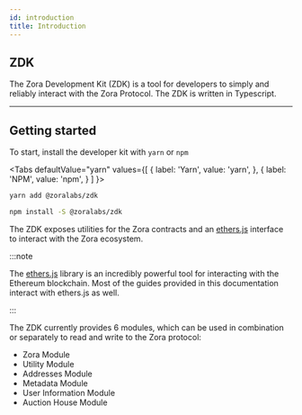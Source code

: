 ```yaml
---
id: introduction
title: Introduction
---
```


## ZDK

The Zora Development Kit (ZDK) is a tool for developers to simply and reliably interact with the Zora Protocol.
The ZDK is written in Typescript.

---

## Getting started

To start, install the developer kit with ```yarn``` or ```npm```

<Tabs
  defaultValue="yarn"
  values={[
    { label: 'Yarn', value: 'yarn', },
    { label: 'NPM', value: 'npm', }
  ]
}>
<TabItem value="yarn">

```bash
yarn add @zoralabs/zdk
```

</TabItem>
<TabItem value="npm">

```bash
npm install -S @zoralabs/zdk
```

</TabItem>
</Tabs>

The ZDK exposes utilities for the Zora contracts and an [ethers.js](https://docs.ethers.io/v5/) interface to interact with the Zora ecosystem.

:::note

The [ethers.js](https://docs.ethers.io/v5/) library is an incredibly powerful tool for interacting with the Ethereum blockchain. Most of the guides
provided in this documentation interact with ethers.js as well.

:::

The ZDK currently provides 6 modules, which can be used in combination or separately to read and write to the Zora protocol:
* Zora Module
* Utility Module
* Addresses Module
* Metadata Module
* User Information Module
* Auction House Module